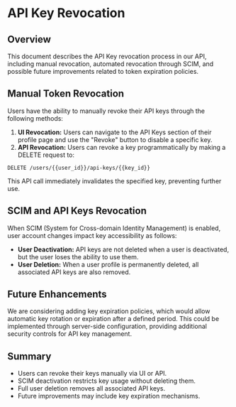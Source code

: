 # API Key Revocation

## Overview

This document describes the API Key revocation process in our API, including manual revocation, automated revocation through SCIM, and possible future improvements related to token expiration policies.

## Manual Token Revocation

Users have the ability to manually revoke their API keys through the following methods:

1. **UI Revocation:** Users can navigate to the API Keys section of their profile page and use the "Revoke" button to disable a specific key.
2. **API Revocation:** Users can revoke a key programmatically by making a DELETE request to:

```http
DELETE /users/{{user_id}}/api-keys/{{key_id}}
```

This API call immediately invalidates the specified key, preventing further use.

## SCIM and API Keys Revocation

When SCIM (System for Cross-domain Identity Management) is enabled, user account changes impact key accessibility as follows:

- **User Deactivation:** API keys are not deleted when a user is deactivated, but the user loses the ability to use them.
- **User Deletion:** When a user profile is permanently deleted, all associated API keys are also removed.

## Future Enhancements

We are considering adding key expiration policies, which would allow automatic key rotation or expiration after a defined period. This could be implemented through server-side configuration, providing additional security controls for API key management.

## Summary

- Users can revoke their keys manually via UI or API.
- SCIM deactivation restricts key usage without deleting them.
- Full user deletion removes all associated API keys.
- Future improvements may include key expiration mechanisms.
